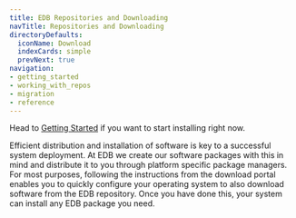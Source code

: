 ```yaml
---
title: EDB Repositories and Downloading
navTitle: Repositories and Downloading
directoryDefaults:
  iconName: Download
  indexCards: simple
  prevNext: true
navigation:
- getting_started
- working_with_repos
- migration
- reference
---
```


Head to [Getting Started](getting_started) if you want to start installing right now.


Efficient distribution and installation of software is key to a successful system deployment. At EDB we create our software packages with this in mind and distribute it to you through platform specific package managers. For most purposes, following the instructions from the download portal enables you to quickly configure your operating system to also download software from the EDB repository. Once you have done this, your system can  install any EDB package you need.



